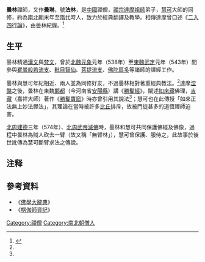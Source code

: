 '''曇林'''禪師，又作'''曇琳'''，號'''法林'''，是[[中國|中國]]禪僧，[[禪宗|禪宗]][[達摩祖師|達摩祖師]]弟子，[[慧可|慧可]]大師的同修，約為[[南北朝|南北朝]]末年至[[隋代|隋代]]時人，致力於經典翻譯及教學。相傳達摩曾口述《[[二入四行論|二入四行論]]》，由曇林紀錄。<ref name="釋印順">{{cite book|author=釋印順 |date=2010-06 |title=《中國禪宗史‧達摩論》 |url=http://yinshun-edu.org.tw/Master_yinshun/y40_01_01_02 |location=北京市 |publisher=中華書局 |isbn=9787101074826 |access-date=2019-07-18 |archive-url=https://web.archive.org/web/20190718072210/http://yinshun-edu.org.tw/Master_yinshun/y40_01_01_02 |archive-date=2019-07-18 |dead-url=yes}}</ref>

==生平==
曇林精通[[漢文|漢文]]與[[梵文|梵文]]，曾於[[北魏|北魏]][[元象|元象]]元年（538年）至[[東魏|東魏]][[武定_(東魏)|武定]]元年（543年）間參與[[瞿曇般若流支|瞿曇般若流支]]、[[毗目智仙|毗目智仙]]、[[菩提流支|菩提流支]]、[[佛陀扇多|佛陀扇多]]等諸師的譯經工作。

曇林與慧可年紀相近、兩人並為同修好友，不過曇林相對著重經典教法。<ref name="釋印順" />達摩[[涅槃|涅槃]]之後，曇林在東魏[[鄴都|鄴都]]（今河南省[[安陽縣|安陽縣]]）講《[[勝鬘經|勝鬘經]]》，闡述[[如來藏|如來藏]]佛理，[[吉藏|吉藏]]（嘉祥大師）著作《[[勝鬘寶窟|勝鬘寶窟]]》時亦曾引用其說法<ref name="釋印順" />；慧可也在此傳授「如來正法無上妙法禪法」，其理論在當時被許多[[比丘|比丘]]排斥，故被門徒甚多的道恆禪師迫害。

[[北周|北周]][[建德_(北周)|建德]]三年（574年）、[[北周武帝滅佛|北周武帝滅佛]]時，曇林和慧可共同保護佛經及佛像，過程中曇林為賊人砍去一臂（故又稱「無臂林」），慧可曾保護、服侍之，此故事於後世訛傳為慧可斷臂求法之傳說。

==注释==
<div class="references-small">
<references />
</div>

==參考資料==
*《[[佛學大辭典|佛學大辭典]]》
*《[[楞伽師資記|楞伽師資記]]》

{{禪宗}}
{{漢傳佛教}}
{{佛教主題}}

{{Authority control}}

[[Category:禪僧|Category:禪僧]]
[[Category:南北朝僧人|Category:南北朝僧人]]